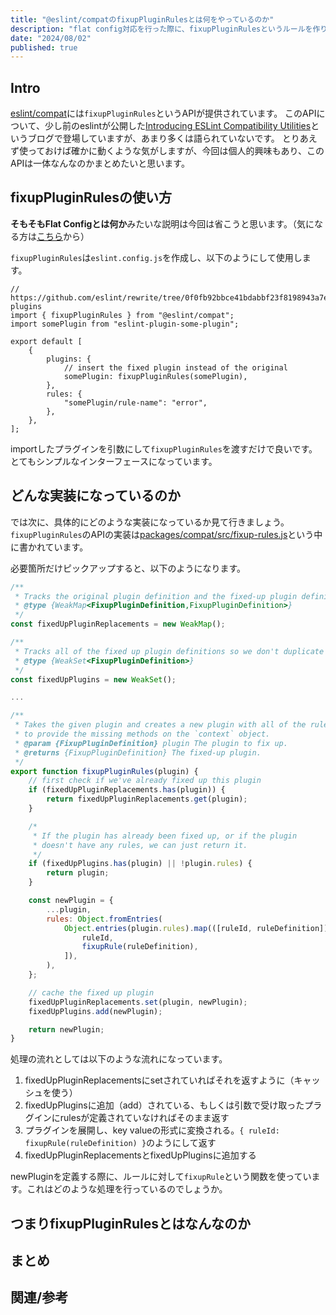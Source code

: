 ```yaml
---
title: "@eslint/compatのfixupPluginRulesとは何をやっているのか"
description: "flat config対応を行った際に、fixupPluginRulesというルールを作りました。突然現れ、しかしどんなルールかわからなかったのでまとめておきます"
date: "2024/08/02"
published: true
---
```


## Intro

[eslint/compat](https://github.com/eslint/rewrite/tree/0f0fb92bbce41bdabbf23f8198943a7e14b3d1f3/packages/compat)には`fixupPluginRules`というAPIが提供されています。
このAPIについて、少し前のeslintが公開した[Introducing ESLint Compatibility Utilities](https://eslint.org/blog/2024/05/eslint-compatibility-utilities/)というブログで登場していますが、あまり多くは語られていないです。
とりあえず使っておけば確かに動くような気がしますが、今回は個人的興味もあり、このAPIは一体なんなのかまとめたいと思います。

## fixupPluginRulesの使い方

**そもそもFlat Configとは何か**みたいな説明は今回は省こうと思います。（気になる方は[こちら](https://eslint.org/blog/2022/08/new-config-system-part-2/)から）

`fixupPluginRules`は`eslint.config.js`を作成し、以下のようにして使用します。

```
// https://github.com/eslint/rewrite/tree/0f0fb92bbce41bdabbf23f8198943a7e14b3d1f3/packages/compat#fixing-plugins
import { fixupPluginRules } from "@eslint/compat";
import somePlugin from "eslint-plugin-some-plugin";

export default [
	{
		plugins: {
			// insert the fixed plugin instead of the original
			somePlugin: fixupPluginRules(somePlugin),
		},
		rules: {
			"somePlugin/rule-name": "error",
		},
	},
];
```

importしたプラグインを引数にして`fixupPluginRules`を渡すだけで良いです。とてもシンプルなインターフェースになっています。

## どんな実装になっているのか

では次に、具体的にどのような実装になっているか見て行きましょう。`fixupPluginRules`のAPIの実装は[packages/compat/src/fixup-rules.js](https://github.com/eslint/rewrite/blob/0f0fb92bbce41bdabbf23f8198943a7e14b3d1f3/packages/compat/src/fixup-rules.js#L193-L228)という中に書かれています。

必要箇所だけピックアップすると、以下のようになります。

```js
/**
 * Tracks the original plugin definition and the fixed-up plugin definition.
 * @type {WeakMap<FixupPluginDefinition,FixupPluginDefinition>}
 */
const fixedUpPluginReplacements = new WeakMap();

/**
 * Tracks all of the fixed up plugin definitions so we don't duplicate effort.
 * @type {WeakSet<FixupPluginDefinition>}
 */
const fixedUpPlugins = new WeakSet();

...

/**
 * Takes the given plugin and creates a new plugin with all of the rules wrapped
 * to provide the missing methods on the `context` object.
 * @param {FixupPluginDefinition} plugin The plugin to fix up.
 * @returns {FixupPluginDefinition} The fixed-up plugin.
 */
export function fixupPluginRules(plugin) {
	// first check if we've already fixed up this plugin
	if (fixedUpPluginReplacements.has(plugin)) {
		return fixedUpPluginReplacements.get(plugin);
	}

	/*
	 * If the plugin has already been fixed up, or if the plugin
	 * doesn't have any rules, we can just return it.
	 */
	if (fixedUpPlugins.has(plugin) || !plugin.rules) {
		return plugin;
	}

	const newPlugin = {
		...plugin,
		rules: Object.fromEntries(
			Object.entries(plugin.rules).map(([ruleId, ruleDefinition]) => [
				ruleId,
				fixupRule(ruleDefinition),
			]),
		),
	};

	// cache the fixed up plugin
	fixedUpPluginReplacements.set(plugin, newPlugin);
	fixedUpPlugins.add(newPlugin);

	return newPlugin;
}
```

処理の流れとしては以下のような流れになっています。

1. fixedUpPluginReplacementsにsetされていればそれを返すように（キャッシュを使う）
2. fixedUpPluginsに追加（add）されている、もしくは引数で受け取ったプラグインにrulesが定義されていなければそのまま返す
3. プラグインを展開し、key valueの形式に変換される。`{ ruleId: fixupRule(ruleDefinition) }`のようにして返す
4. fixedUpPluginReplacementsとfixedUpPluginsに追加する

newPluginを定義する際に、ルールに対して`fixupRule`という関数を使っています。これはどのような処理を行っているのでしょうか。

## つまりfixupPluginRulesとはなんなのか

## まとめ

## 関連/参考
